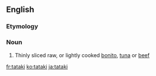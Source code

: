 ==English==

===Etymology===
{{etyl|ja}}

===Noun===
{{en-noun}}

# Thinly sliced raw, or lightly cooked [[bonito]], [[tuna]] or [[beef]]

[[fr:tataki]]
[[ko:tataki]]
[[ja:tataki]]